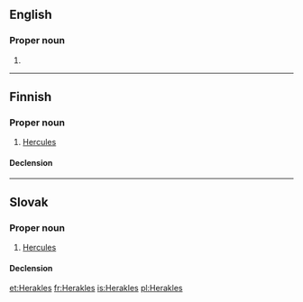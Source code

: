 {{also|Hêraklês}}
==English==

===Proper noun===
{{en-proper noun}}

# {{alternative spelling of|Heracles}}

----

==Finnish==

===Proper noun===
{{fi-proper noun}}

# {{Greek mythology|lang=fi}} [[Hercules]]

====Declension====
{{fi-decl-vieras|Herakl|||e|nopl=1}}

----

==Slovak==

===Proper noun===
{{sk-proper noun|g=m|decl=chlap}}

# {{Greek mythology|lang=sk}} [[Hercules]]

====Declension====
{{sk-decl-noun-sg|Herakles|[[Heraklesa]], [[Herakla]]|[[Heraklesovi]], [[Heraklovi]]|[[Heraklesa]], [[Herakla]]|[[Heraklesovi]], [[Heraklovi]]|[[Heraklesom]], [[Heraklom]]}}

[[et:Herakles]]
[[fr:Herakles]]
[[is:Herakles]]
[[pl:Herakles]]
